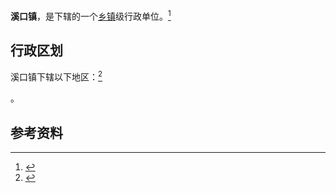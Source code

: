 {{中国乡级行政区|35/04/30/102/000}}

'''溪口镇'''，是{{PRC admin/fullname|35/04/30/102/000|3}}下辖的一个[[乡镇|乡镇]]级行政单位。<ref>{{PRC admin/ref sgc|{{PRC admin/parent|35/04/30/102/000}}}}</ref>

== 行政区划 ==

溪口镇下辖以下地区：<ref>{{PRC admin/ref sgc|35/04/30/102/000}}</ref>

{{PRC admin/children|35/04/30/102/000}}。

== 参考资料 ==

{{reflist}}

{{行政区划小作品}}
{{PRC admin/navcat|35/04/30/102/000}}